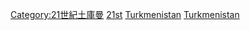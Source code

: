 {{Portal|土庫曼}}

{{DEFAULTSORT:Years Of The 21st Century In Turkmenistan}}
[[Category:21世紀土庫曼|Category:21世紀土庫曼]]
[[Category:依年份劃分的土庫曼|21st]]
[[Category:依年份劃分的21世紀各國|Turkmenistan]]
[[Category:依年份劃分的21世紀亞洲|Turkmenistan]]